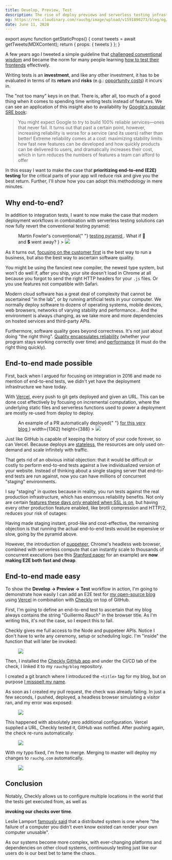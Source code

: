 ```yaml
---
title: Develop, Preview, Test
description: The rise of deploy previews and serverless testing infrastructure is revolutionizing the way we test web projects.
og: https://res.cloudinary.com/rauchg/image/upload/v1591890273/blog/og/4C8D37F4-9C56-4251-894B-F48EF289C798_fxqt6c.png
date: June 11, 2020
---
```



export async function getStaticProps() {
  const tweets = await getTweets(MDXContent);
  return { props: { tweets } };
}

A few years ago I tweeted a simple guideline that
[challenged conventional wisdom](https://twitter.com/swyx/status/1261202288476971008)
and became the norm for many people learning
[how to test their frontends](https://kentcdodds.com/blog/write-tests)
effectively.

<Tweet id="807626710350839808" />

Writing tests is an **investment**, and like any other investment,
it has to be evaluated in terms of its **return** and **risks** (e.g.:
[opportunity costs](https://en.wikipedia.org/wiki/Opportunity_cost)) it incurs in.

The "not too many" keys in on that. There is, after all, too much of a
good thing when it comes to spending time writing tests instead of
features. We can see an application of this insight also to availability
by [Google's popular SRE book](https://landing.google.com/sre/sre-book/chapters/embracing-risk/):

> You might expect Google to try to build 100% reliable services—ones that
> never fail. It turns out that past a certain point, however, increasing
> reliability is worse for a service (and its users) rather than better!
> Extreme reliability comes at a cost: maximizing stability limits how fast
> new features can be developed and how quickly products can be delivered to
> users, and dramatically increases their cost, which in turn reduces the
> numbers of features a team can afford to offer

In this essay I want to make the case that
**prioritizing end-to-end (E2E) testing** for the critical parts of
your app will reduce risk and give you the best return. Further, I'll show
how you can adopt this methodology in mere minutes.

<h2 id="why">Why end-to-end?</h2>

In addition to integration tests, I want to now make the case that modern
deployment workflows in combination with serverless testing solutions can
now fully revert the conventional testing pyramid:

<Figure
  width={1000}
  height={450}
  desc={
    <span>
      Martin Fowler's conventional{" "}
      <a
        href="https://martinfowler.com/articles/practical-test-pyramid.html#TheTestPyramid"
        target="_blank"
      >
        testing pyramid
      </a>
      . What if 🐢 and 💲 went away?
    </span>
  }
>
  <Image src="/images/develop-preview-test/pyramid.jpg" />
</Figure>

As it turns out,
[focusing on the customer first](https://blog.aboutamazon.com/company-news/2016-letter-to-shareholders)
is the best way to run a business, but also the best way to ascertain
software quality.

You might be using the fanciest new compiler, the newest type system, but
won't do well if, after you ship, your site doesn't load in Chrome at all
because you forgot to send the right HTTP headers for your
`.js` files. Or you use features not compatible with Safari.

Modern cloud software has a great deal of complexity that cannot be
ascertained "in the lab", or by running artificial tests in your computer.
We normally deploy software to dozens of operating systems, mobile
devices, web browsers, networks of varying stability and performance… And
the environment is always changing, as we take more and more dependencies
on hosted services and third-party APIs.

Furthermore, software quality goes beyond correctness. It's not just about
doing "the right thing".
[Quality encapsulates reliability](https://twitter.com/garybernhardt/status/1007699924866093056)
(whether your program stays working correctly over time) and
[performance](https://craigmod.com/essays/fast_software/)
(it must do the right thing quickly).

<h2 id="possible">End-to-end made possible</h2>

First, back when I argued for focusing on integration in 2016 and made no
mention of end-to-end tests, we didn't yet have the deployment
infrastructure we have today.

With [Vercel](https://vercel.com/),
every push to git gets deployed and given an URL. This can be done cost
effectively by focusing on incremental computation, where the underlying
static files and serverless functions used to power a deployment are
mostly re-used from deploy to deploy.

<Figure
  desc={
    <span>
      An example of a PR automatically deployed{" "}
      <a
        target="_blank"
        href="https://github.com/rauchg/blog/pull/35#issuecomment-570270061"
      >
        for this very blog
      </a>
    </span>
  }
  width={1362}
  height={388}
>
  <Image src="/images/develop-preview-test/github-comment.jpg" />
</Figure>

Just like GitHub is capable of keeping the history of your code forever,
so can Vercel. Because deploys are
[stateless](/2020/2019-in-review#static-is-the-new-dynamic),
the resources are only used on-demand and scale infinitely with traffic.

That gets rid of an obvious initial objection: that it would be difficult
or costly to perform end-to-end tests against a live individualized
version of your website. Instead of thinking about a single staging server
that end-to-end tests are run against, now you can have millions of
concurrent "staging" environments.

I say "staging" in quotes because in reality, you run tests against the
real production infrastructure, which has enormous reliability benefits.
Not only are certain
[features these days only enabled when SSL is on](https://developer.mozilla.org/en-US/docs/Web/Security/Secure_Contexts/features_restricted_to_secure_contexts),
but having every other production feature enabled, like brotli
compression and HTTP/2, reduces your risk of outages:

<Tweet
  id="921185541487341568"
  caption="The risks of environment differences, as explained by Kubernetes' creator"
/>

Having made staging instant, prod-like and cost-effective, the remaining
objection is that running the actual end-to-end tests would be expensive
or slow, going by the pyramid above.

However, the introduction of
[puppeteer](https://github.com/puppeteer/puppeteer),
Chrome's headless web browser, combined with serverless compute that can
instantly scale to thousands of concurrent executions (see this
[Stanford paper](https://stanford.edu/~sadjad/gg-paper.pdf)
for an example) are <b>now making E2E both fast and cheap</b>.

<h2 id="easy">End-to-end made easy</h2>

To show the **Develop -> Preview -> Test** workflow in action, I'm
going to demonstrate how easily I can add an E2E test for
[my open-source blog](https://github.com/rauchg/blog)
using [Vercel](https://vercel.com) in combination with
[Checkly](https://www.checklyhq.com)
on top of GitHub.

First, I'm going to define an end-to-end test to ascertain that my blog
always contains the string "Guillermo Rauch" in the browser title. As I'm
writing this, it's not the case, so I expect this to fail.

Checkly gives me full access to the Node and puppeteer APIs. Notice I
don't have to write any ceremony, setup or scheduling logic. I'm "inside"
the function that will later be invoked:

<Figure
  desc="The ENVIRONMENT_URL env variable will be populated with each preview deploy URL"
  width={1390}
  height={669}
>
  <Image src="/images/develop-preview-test/checkly.jpg" />
</Figure>

Then, I installed the
[Checkly GitHub app](https://www.checklyhq.com/docs/cicd/github/#setting-up-your-github-integration)
and under the CI/CD tab of the check, I linked it to my
`rauchg/blog` repository.

I created a git branch where I introduced the `<title>`
tag for my blog, but on purpose
[I misspelt my name](https://github.com/rauchg/blog/pull/53/commits/b5c30eaef41944f36cf14e7d7f8be9be9953709f).

As soon as I created my pull request, the check was already failing. In
just a few seconds, I pushed, deployed, a headless browser simulating a
visitor ran, and my error was exposed:

<Figure
  desc="I can also configure my testing check as mandatory and make this PR unmergeable"
  width={1479 / 2}
  height={618 / 2}
>
  <Image src="/images/develop-preview-test/failing-check.jpg" />
</Figure>

This happened with absolutely zero additional configuration. Vercel
supplied a URL, Checkly tested it, GitHub was notified. After pushing
again, the check re-runs automatically:

<Figure
  desc="Each commit gets its own deploy preview, and its own checks"
  width={1018 / 2}
  height={267 / 2}
>
  <Image src="/images/develop-preview-test/commits.jpg" />
</Figure>

With my typo fixed, I'm free to merge. Merging to master will deploy my
changes to `rauchg.com` automatically.

<Figure
  desc="After pressing the green button, we go live. With confidence."
  width={1469 / 2}
  height={439 / 2}
>
  <Image src="/images/develop-preview-test/github-green.jpg" />
</Figure>

<h2 id="conclusion">Conclusion</h2>

Notably, Checkly allows us to configure multiple locations in the world
that the tests get executed from, as well as

<b>invoking our checks over time</b>.

Leslie Lamport
[famously said](https://lamport.azurewebsites.net/pubs/distributed-system.txt)
that a distributed system is one where "the failure of a computer you
didn't even know existed can render your own computer unusable".

As our systems become more complex, with ever-changing platforms and
dependencies on other cloud systems, continuously testing just like our
users do is our best bet to tame the chaos.

